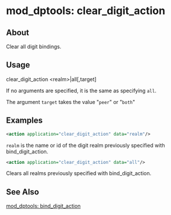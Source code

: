 
# mod_dptools: clear_digit_action 

 

## About

Clear all digit bindings.


## Usage

clear_digit_action \<realm>|all[,target]

If no arguments are specified, it is the same as specifying `all`.

The argument `target` takes the value "`peer`" or "`both`"

## Examples

```xml
<action application="clear_digit_action" data="realm"/>
```

`realm` is the name or id of the digit realm previously specified with bind\_digit\_action.

```xml
<action application="clear_digit_action" data="all"/>
```

Clears all realms previously specified with bind\_digit\_action.

## See Also

[mod\_dptools: bind\_digit\_action](./6586414.mdx#0-about)


